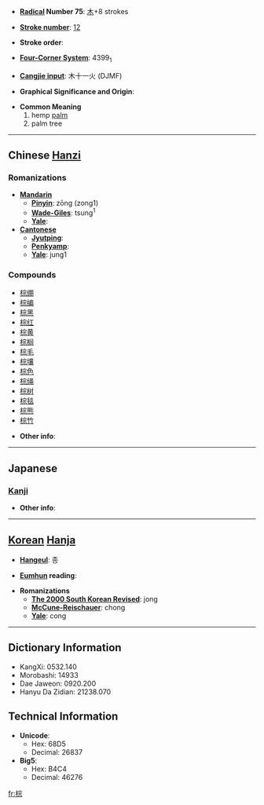 * '''[[Wiktionary:Chinese radical index| Radical]] Number 75''': [[Wiktionary:Chinese radical index 木|木]]+8 strokes

* '''[[Wiktionary:Chinese total strokes index|Stroke number]]''': [[Wiktionary:Chinese total strokes index 12|12]]

* '''Stroke order''': 

* '''[[Wiktionary:Chinese four corner index|Four-Corner System]]''': 4399<sub>1</sub>

* '''[[Wiktionary:Chinese Cangjie index|Cangjie input]]''': 木十一火 (DJMF)

* '''Graphical Significance and Origin''': 

* '''Common Meaning'''
*# hemp [[palm]]
*# palm tree

----

== Chinese [[Hanzi]] ==

===Romanizations===
* '''[[Mandarin]]'''
** '''[[Pinyin]]''': zōng (zong1)
** '''[[Wade-Giles]]''': tsung<sup>1</sup>
** '''[[Yale]]''': 
* '''[[Cantonese]]'''
** '''[[Jyutping]]''':
** '''[[Penkyamp]]''': 
** '''[[Yale]]''': jung1

===Compounds===
*[[棕绷]]
*[[棕编]]
*[[棕黑]]
*[[棕红]]
*[[棕黄]]
*[[棕榈]]
*[[棕毛]]
*[[棕壤]]
*[[棕色]]
*[[棕绳]]
*[[棕树]]
*[[棕毯]]
*[[棕熊]]
*[[棕竹]]

* '''Other info''': 

----

==Japanese==
===[[Kanji]]===
{{kanji|on readings=[[しゅ]] (shu), [[そう]] (sō)|kun readings=}}

* '''Other info''':  

----

== [[Korean]] [[Hanja]] ==

* '''[[Hangeul]]''': 종

* '''[[Eumhun]] reading''': 

* '''Romanizations'''
** '''[[The 2000 South Korean Revised Romanization|The 2000 South Korean Revised]]''': jong
** '''[[McCune-Reischauer]]''': chong
** '''[[Yale]]''': cong

----

== Dictionary Information ==

* KangXi: 0532.140
* Morobashi: 14933
* Dae Jaweon: 0920.200
* Hanyu Da Zidian: 21238.070

== Technical Information ==

* '''Unicode''':
** Hex: 68D5
** Decimal: 26837
* '''Big5''':
** Hex: B4C4
** Decimal: 46276

[[fr:棕]]
